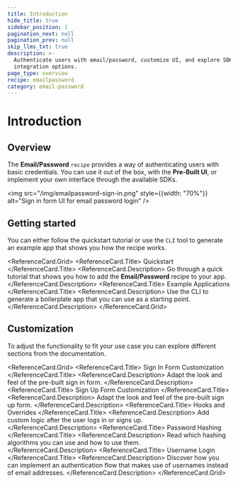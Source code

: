 ```yaml
---
title: Introduction
hide_title: true
sidebar_position: 1
pagination_next: null
pagination_prev: null
skip_llms_txt: true
description: >-
  Authenticate users with email/password, customize UI, and explore SDK
  integration options.
page_type: overview
recipe: emailpassword
category: email-password
---
```



# Introduction

## Overview

The **Email/Password** `recipe` provides a way of authenticating users with basic credentials.
You can use it out of the box, with the **Pre-Built UI**, or implement your own interface through the available SDKs.

<img src="/img/emailpassword-sign-in.png" style={{width: "70%"}} alt="Sign in form UI for email password login" />

## Getting started 

You can either follow the quickstart tutorial or use the `CLI` tool to generate an example app that shows you how the recipe works.

<ReferenceCard.Grid>
  <ReferenceCard href="/docs/quickstart/introduction">
    <ReferenceCard.Title>
      Quickstart 
    </ReferenceCard.Title>
    <ReferenceCard.Description>
      Go through a quick tutorial that shows you how to add the **Email/Password** recipe to your app.
    </ReferenceCard.Description>
  </ReferenceCard>
  <ReferenceCard href="/docs/quickstart/example-applications">
    <ReferenceCard.Title>
      Example Applications 
    </ReferenceCard.Title>
    <ReferenceCard.Description>
      Use the CLI to generate a boilerplate app that you can use as a starting point.
    </ReferenceCard.Description>
  </ReferenceCard>
</ReferenceCard.Grid>


## Customization 

To adjust the functionality to fit your use case you can explore different sections from the documentation. 

<ReferenceCard.Grid>
  <ReferenceCard href="/docs/authentication/email-password/customize-the-sign-in-form">
    <ReferenceCard.Title>
      Sign In Form Customization 
    </ReferenceCard.Title>
    <ReferenceCard.Description>
      Adapt the look and feel of the pre-built sign in form.
    </ReferenceCard.Description>
  </ReferenceCard>
  <ReferenceCard href="/docs/authentication/email-password/customize-the-sign-up-form">
    <ReferenceCard.Title>
      Sign Up Form Customization 
    </ReferenceCard.Title>
    <ReferenceCard.Description>
      Adapt the look and feel of the pre-built sign up form.
    </ReferenceCard.Description>
  </ReferenceCard>
  <ReferenceCard href="/docs/authentication/email-password/hooks-and-overrides">
    <ReferenceCard.Title>
      Hooks and Overrides
    </ReferenceCard.Title>
    <ReferenceCard.Description>
      Add custom logic after the user logs in or signs up.
    </ReferenceCard.Description>
  </ReferenceCard>
  <ReferenceCard href="/docs/authentication/email-password/password-hashing">
    <ReferenceCard.Title>
      Password Hashing
    </ReferenceCard.Title>
    <ReferenceCard.Description>
      Read which hashing algorithms you can use and how to use them.
    </ReferenceCard.Description>
  </ReferenceCard>
  <ReferenceCard href="/docs/authentication/email-password/implement-username-login">
    <ReferenceCard.Title>
      Username Login 
    </ReferenceCard.Title>
    <ReferenceCard.Description>
      Discover how you can implement an authentication flow that makes use of usernames instead of email addresses.
    </ReferenceCard.Description>
  </ReferenceCard>
</ReferenceCard.Grid>


